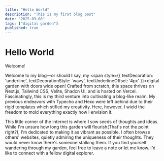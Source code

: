```yaml
---
title: "Hello World"
description: "This is my first blog post"
date: "2025-03-08"
tags: ["digital garden"]
published: true
---
```


# Hello World

<Callout>Welcome!</Callout>

Welcome to my blog—or should I say, my <span style={{ textDecoration: 'underline', textDecorationStyle: 'wavy', textUnderlineOffset: '4px' }}>digital garden</span> with doors wide open! Crafted from scratch, this space thrives on Next.js, Tailwind CSS, Velite, Shadcn UI, and is hosted on Vercel. Fascinatingly, this is my third venture into cultivating a blog-like realm. My previous endeavors with Typecho and Hexo were left behind due to their rigid templates which stifled my creativity. Here, however, I wield the freedom to mold everything exactly how I envision it.

This little corner of the internet is where I sow seeds of thoughts and ideas. While I'm unsure how long this garden will flourish(That's not the point right?), I'm dedicated to making it as vibrant as possible. I often browse others' websites, quietly admiring the uniqueness of their thoughts. They would never know there's someone stalking them. If you find yourself wandering through my garden, feel free to leave a note or let me know. I'd like to connect with a fellow digital explorer.
